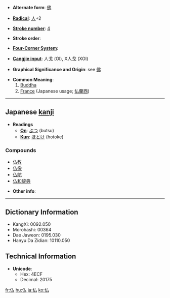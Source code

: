 * '''Alternate form''': [[佛]]

* '''[[Wiktionary:Chinese radical index| Radical]]''': [[Wiktionary:Chinese radical index 人|人]]+2

* '''[[Wiktionary:Chinese total strokes index|Stroke number]]''': [[Wiktionary:Chinese total strokes index 4|4]]

* '''Stroke order''': 

* '''[[Wiktionary:Chinese four corner index|Four-Corner System]]''': 

* '''[[Wiktionary:Chinese Cangjie index|Cangjie input]]''': 人戈 (OI), X人戈 (XOI)

* '''Graphical Significance and Origin''': see [[佛]]

* '''Common Meaning''':
*# [[Buddha]]
*# [[France]] (Japanese usage; [[仏蘭西]])

----

== Japanese [[kanji]] ==

* '''Readings'''
** '''[[On]]''': [[ぶつ]] (butsu)
** '''[[Kun]]''': [[ほとけ]] (hotoke)

===Compounds===
*[[仏教]]
*[[仏像]]
*[[仏陀]]
*[[仏和辞典]]

* '''Other info''':  

----

== Dictionary Information ==

* KangXi: 0092.050
* Morohashi: 00364
* Dae Jaweon: 0195.030
* Hanyu Da Zidian: 10110.050

== Technical Information ==

* '''Unicode''':
** Hex: 4ECF
** Decimal: 20175
[[fr:仏]]
[[hu:仏]]
[[ja:仏]]
[[ko:仏]]